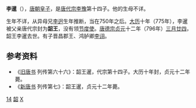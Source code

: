 '''李暹'''（{{bd|8世纪||796年|5月6日|catIdx=L}}），[[唐朝|唐朝]][[皇子|皇子]]，是[[唐代宗|唐代宗李豫]]第十四子。他的生母不详。

生年不详，从异母兄[[李迥|李迥]]生年推断，当在750年之后。[[大历|大历]]十年（775年），李暹被父亲唐代宗封为'''韶王'''，没有领[[节度使|节度使]]。[[唐德宗|唐德宗]][[貞元_(唐朝)|贞元]]十二年（796年）[[三月廿四|三月廿四]]，韶王李暹去世。有子晋昌郡王、鸿胪卿[[李诩|李诩]]。

== 参考资料 ==
*《[[旧唐书|旧唐书]] 列传第六十六》：韶王暹，代宗第十四子。大历十年封，贞元十二年薨。
*《[[新唐书|新唐书]] 列传第七》：韶王暹，贞元十二年薨。

[[Category:唐代宗皇子|14]]
[[Category:唐朝宗室国王|韶]]
[[Category:李姓|X]]